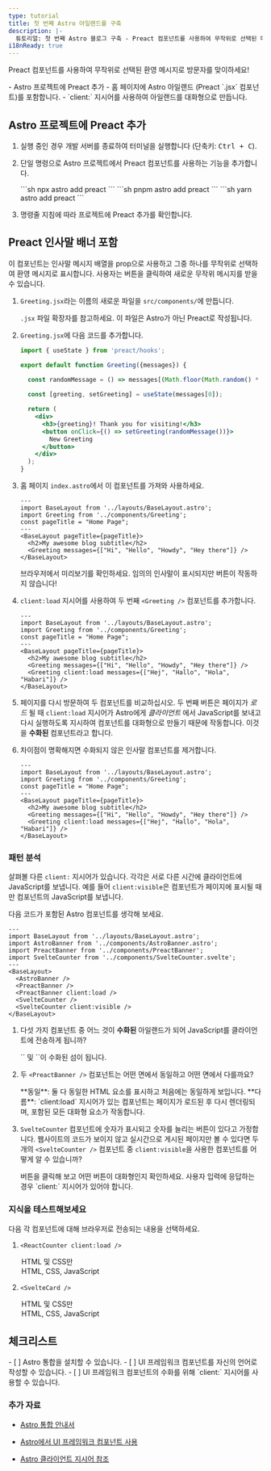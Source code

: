 ```yaml
---
type: tutorial
title: 첫 번째 Astro 아일랜드를 구축
description: |-
  튜토리얼: 첫 번째 Astro 블로그 구축 - Preact 컴포넌트를 사용하여 무작위로 선택된 메시지로 방문자에게 인사하세요.
i18nReady: true
---
```



Preact 컴포넌트를 사용하여 무작위로 선택된 환영 메시지로 방문자를 맞이하세요!

<PreCheck>
  - Astro 프로젝트에 Preact 추가
  - 홈 페이지에 Astro 아일랜드 (Preact `.jsx` 컴포넌트)를 포함합니다.
  - `client:` 지시어를 사용하여 아일랜드를 대화형으로 만듭니다.
</PreCheck>

## Astro 프로젝트에 Preact 추가

1. 실행 중인 경우 개발 서버를 종료하여 터미널을 실행합니다 (단축키: <kbd>Ctrl + C</kbd>).

2. 단일 명령으로 Astro 프로젝트에서 Preact 컴포넌트를 사용하는 기능을 추가합니다.

   <PackageManagerTabs>
      <Fragment slot="npm">
        ```sh
        npx astro add preact
        ```
      </Fragment>
      <Fragment slot="pnpm">
        ```sh
        pnpm astro add preact
        ```
      </Fragment>
      <Fragment slot="yarn">
        ```sh
        yarn astro add preact
        ```
      </Fragment>
    </PackageManagerTabs>

2. 명령줄 지침에 따라 프로젝트에 Preact 추가를 확인합니다.
 
## Preact 인사말 배너 포함

이 컴포넌트는 인사말 메시지 배열을 prop으로 사용하고 그중 하나를 무작위로 선택하여 환영 메시지로 표시합니다. 사용자는 버튼을 클릭하여 새로운 무작위 메시지를 받을 수 있습니다.

1. `Greeting.jsx`라는 이름의 새로운 파일을 `src/components/`에 만듭니다.

    `.jsx` 파일 확장자를 참고하세요. 이 파일은 Astro가 아닌 Preact로 작성됩니다.

2. `Greeting.jsx`에 다음 코드를 추가합니다.

    ```jsx title="src/components/Greeting.jsx"
    import { useState } from 'preact/hooks';

    export default function Greeting({messages}) {

      const randomMessage = () => messages[(Math.floor(Math.random() * messages.length))];
      
      const [greeting, setGreeting] = useState(messages[0]);

      return (
        <div> 
          <h3>{greeting}! Thank you for visiting!</h3>
          <button onClick={() => setGreeting(randomMessage())}>
            New Greeting
          </button>
        </div>
      );
    }
    ```

3. 홈 페이지 `index.astro`에서 이 컴포넌트를 가져와 사용하세요.

    ```astro title="src/pages/index.astro" ins={3,8}
    ---
    import BaseLayout from '../layouts/BaseLayout.astro';
    import Greeting from '../components/Greeting';
    const pageTitle = "Home Page";
    ---
    <BaseLayout pageTitle={pageTitle}>
      <h2>My awesome blog subtitle</h2>
      <Greeting messages={["Hi", "Hello", "Howdy", "Hey there"]} />
    </BaseLayout>
    ```

    브라우저에서 미리보기를 확인하세요. 임의의 인사말이 표시되지만 버튼이 작동하지 않습니다!


4. `client:load` 지시어를 사용하여 두 번째 `<Greeting />` 컴포넌트를 추가합니다.

    ```astro title="src/pages/index.astro" ins={9} "client:load"
    ---
    import BaseLayout from '../layouts/BaseLayout.astro';
    import Greeting from '../components/Greeting';
    const pageTitle = "Home Page";
    ---
    <BaseLayout pageTitle={pageTitle}>
      <h2>My awesome blog subtitle</h2>
      <Greeting messages={["Hi", "Hello", "Howdy", "Hey there"]} />
      <Greeting client:load messages={["Hej", "Hallo", "Hola", "Habari"]} />
    </BaseLayout>
    ```

  5. 페이지를 다시 방문하여 두 컴포넌트를 비교하십시오. 두 번째 버튼은 페이지가 _로드_ 될 때 `client:load` 지시어가 Astro에게 _클라이언트_ 에서 JavaScript를 보내고 다시 실행하도록 지시하여 컴포넌트를 대화형으로 만들기 때문에 작동합니다. 이것을 **수화된** 컴포넌트라고 합니다.
  
  6. 차이점이 명확해지면 수화되지 않은 인사말 컴포넌트를 제거합니다.

      ```astro title="src/pages/index.astro" del={8} "client:load"
      ---
      import BaseLayout from '../layouts/BaseLayout.astro';
      import Greeting from '../components/Greeting';
      const pageTitle = "Home Page";
      ---
      <BaseLayout pageTitle={pageTitle}>
        <h2>My awesome blog subtitle</h2>
        <Greeting messages={["Hi", "Hello", "Howdy", "Hey there"]} />
        <Greeting client:load messages={["Hej", "Hallo", "Hola", "Habari"]} />
      </BaseLayout>
      ```

<Box icon="question-mark">

### 패턴 분석

살펴볼 다른 `client:` 지시어가 있습니다. 각각은 서로 다른 시간에 클라이언트에 JavaScript를 보냅니다. 예를 들어 `client:visible`은 컴포넌트가 페이지에 표시될 때만 컴포넌트의 JavaScript를 보냅니다.

다음 코드가 포함된 Astro 컴포넌트를 생각해 보세요.

```astro
---
import BaseLayout from '../layouts/BaseLayout.astro';
import AstroBanner from '../components/AstroBanner.astro';
import PreactBanner from '../components/PreactBanner';
import SvelteCounter from '../components/SvelteCounter.svelte';
---
<BaseLayout>
  <AstroBanner />
  <PreactBanner />
  <PreactBanner client:load />
  <SvelteCounter />
  <SvelteCounter client:visible />
</BaseLayout>
```

1. 다섯 가지 컴포넌트 중 어느 것이 **수화된** 아일랜드가 되어 JavaScript를 클라이언트에 전송하게 됩니까?

    <p>
      <Spoiler>`<PreactBanner client:load />` 및 `<SvelteCounter client:visible />`이 수화된 섬이 됩니다.</Spoiler>
    </p>

2. 두 `<PreactBanner />` 컴포넌트는 어떤 면에서 동일하고 어떤 면에서 다를까요?

    <p>
      <Spoiler>**동일**: 둘 다 동일한 HTML 요소를 표시하고 처음에는 동일하게 보입니다. **다름**: `client:load` 지시어가 있는 컴포넌트는 페이지가 로드된 후 다시 렌더링되며, 포함된 모든 대화형 요소가 작동합니다.</Spoiler>
    </p>

3. `SvelteCounter` 컴포넌트에 숫자가 표시되고 숫자를 늘리는 버튼이 있다고 가정합니다. 웹사이트의 코드가 보이지 않고 실시간으로 게시된 페이지만 볼 수 있다면 두 개의 `<SvelteCounter />` 컴포넌트 중 `client:visible`을 사용한 컴포넌트를 어떻게 알 수 있습니까?

    <p>
      <Spoiler>버튼을 클릭해 보고 어떤 버튼이 대화형인지 확인하세요. 사용자 입력에 응답하는 경우 `client:` 지시어가 있어야 합니다.</Spoiler>
    </p>
</Box>

<Box icon="question-mark">

### 지식을 테스트해보세요

다음 각 컴포넌트에 대해 브라우저로 전송되는 내용을 선택하세요.

1. `<ReactCounter client:load />`

    <MultipleChoice>
      <Option>
        HTML 및 CSS만
      </Option>
      <Option isCorrect>
        HTML, CSS, JavaScript
      </Option>
    </MultipleChoice>

2. `<SvelteCard />`

    <MultipleChoice>
      <Option  isCorrect>
        HTML 및 CSS만
      </Option>
      <Option>
        HTML, CSS, JavaScript
      </Option>
    </MultipleChoice>
</Box>

<Box icon="check-list">

## 체크리스트

<Checklist>
- [ ] Astro 통합을 설치할 수 있습니다.
- [ ] UI 프레임워크 컴포넌트를 자신의 언어로 작성할 수 있습니다.
- [ ] UI 프레임워크 컴포넌트의 수화를 위해 `client:` 지시어를 사용할 수 있습니다.
</Checklist>
</Box>

### 추가 자료

- [Astro 통합 안내서](/ko/guides/integrations-guide/)

- [Astro에서 UI 프레임워크 컴포넌트 사용](/ko/core-concepts/framework-components/#프레임워크-컴포넌트-사용하기)

- [Astro 클라이언트 지시어 참조](/ko/reference/directives-reference/#클라이언트-지시어)
